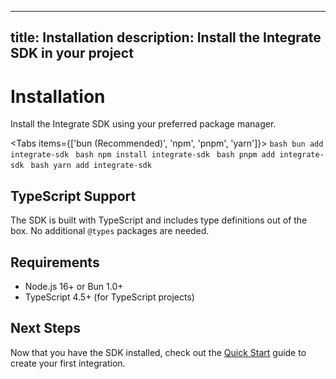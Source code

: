 
---
title: Installation
description: Install the Integrate SDK in your project
---

# Installation

Install the Integrate SDK using your preferred package manager.

<Tabs items={['bun (Recommended)', 'npm', 'pnpm', 'yarn']}>
  <Tab value="bun (Recommended)">
    ```bash
    bun add integrate-sdk
    ```
  </Tab>
  <Tab value="npm">
    ```bash
    npm install integrate-sdk
    ```
  </Tab>
  <Tab value="pnpm">
    ```bash
    pnpm add integrate-sdk
    ```
  </Tab>
  <Tab value="yarn">
    ```bash
    yarn add integrate-sdk
    ```
  </Tab>
</Tabs>

## TypeScript Support

The SDK is built with TypeScript and includes type definitions out of the box. No additional `@types` packages are needed.

## Requirements

- Node.js 16+ or Bun 1.0+
- TypeScript 4.5+ (for TypeScript projects)

## Next Steps

Now that you have the SDK installed, check out the [Quick Start](/docs/getting-started/quick-start) guide to create your first integration.

